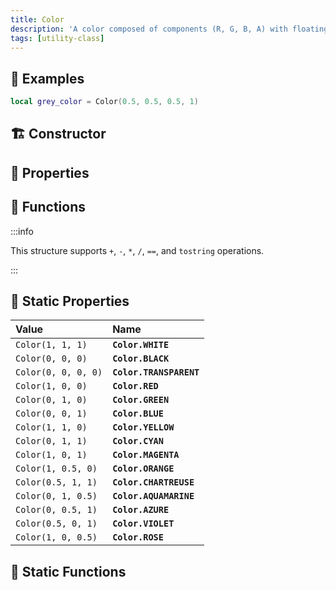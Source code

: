 ```yaml
---
title: Color
description: 'A color composed of components (R, G, B, A) with floating point precision.'
tags: [utility-class]
---
```


<HeaderDeclaration type="Struct" name="Color" is_open_source />


## 🎒 Examples

```lua
local grey_color = Color(0.5, 0.5, 0.5, 1)
```


## 🏗️ Constructor

<ConstructorDeclaration type="Struct" name="Color" />


## 🧽 Properties

<PropertiesDeclaration type="Struct" name="Color" />


## 🦠 Functions

:::info

This structure supports `+`, `-`, `*`, `/`, `==`, and `tostring` operations.

:::

<FunctionsDeclaration type="Struct" name="Color" />


## 🗼 Static Properties

| **Value** | **Name** |
| :--- | :--- |
| `Color(1, 1, 1)` | **`Color.WHITE`** |
| `Color(0, 0, 0)` | **`Color.BLACK`** |
| `Color(0, 0, 0, 0)` | **`Color.TRANSPARENT`** |
| `Color(1, 0, 0)` | **`Color.RED`** |
| `Color(0, 1, 0)` | **`Color.GREEN`** |
| `Color(0, 0, 1)` | **`Color.BLUE`** |
| `Color(1, 1, 0)` | **`Color.YELLOW`** |
| `Color(0, 1, 1)` | **`Color.CYAN`** |
| `Color(1, 0, 1)` | **`Color.MAGENTA`** |
| `Color(1, 0.5, 0)` | **`Color.ORANGE`** |
| `Color(0.5, 1, 1)` | **`Color.CHARTREUSE`** |
| `Color(0, 1, 0.5)` | **`Color.AQUAMARINE`** |
| `Color(0, 0.5, 1)` | **`Color.AZURE`** |
| `Color(0.5, 0, 1)` | **`Color.VIOLET`** |
| `Color(1, 0, 0.5)` | **`Color.ROSE`** |


## 🗿 Static Functions

<StaticFunctionsDeclaration type="Struct" name="Color" />
